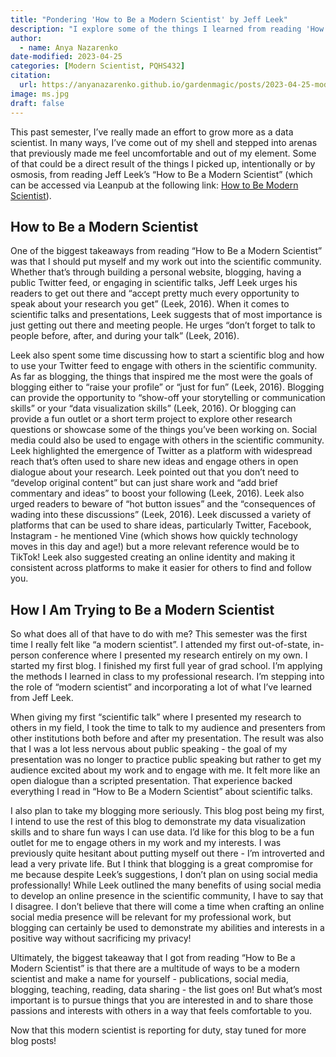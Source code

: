 ```yaml
---
title: "Pondering 'How to Be a Modern Scientist' by Jeff Leek"
description: "I explore some of the things I learned from reading 'How to Be a Modern Scientist' by Jeff Leek and how I've started applying these ideas in my everyday life."
author: 
  - name: Anya Nazarenko
date-modified: 2023-04-25
categories: [Modern Scientist, PQHS432]
citation:
  url: https://anyanazarenko.github.io/gardenmagic/posts/2023-04-25-modern-scientist/
image: ms.jpg
draft: false
---
```


This past semester, I've really made an effort to grow more as a data scientist. In many ways, I've come out of my shell and stepped into arenas that previously made me feel uncomfortable and out of my element. Some of that could be a direct result of the things I picked up, intentionally or by osmosis, from reading Jeff Leek's "How to Be a Modern Scientist" (which can be accessed via Leanpub at the following link: [How to Be Modern Scientist](https://leanpub.com/modernscientist)).

## How to Be a Modern Scientist

One of the biggest takeaways from reading "How to Be a Modern Scientist" was that I should put myself and my work out into the scientific community. Whether that's through building a personal website, blogging, having a public Twitter feed, or engaging in scientific talks, Jeff Leek urges his readers to get out there and "accept pretty much every opportunity to speak about your research you get" (Leek, 2016). When it comes to scientific talks and presentations, Leek suggests that of most importance is just getting out there and meeting people. He urges "don't forget to talk to people before, after, and during your talk" (Leek, 2016).

Leek also spent some time discussing how to start a scientific blog and how to use your Twitter feed to engage with others in the scientific community. As far as blogging, the things that inspired me the most were the goals of blogging either to "raise your profile" or "just for fun" (Leek, 2016). Blogging can provide the opportunity to "show-off your storytelling or communication skills" or your "data visualization skills" (Leek, 2016). Or blogging can provide a fun outlet or a short term project to explore other research questions or showcase some of the things you've been working on. Social media could also be used to engage with others in the scientific community. Leek highlighted the emergence of Twitter as a platform with widespread reach that's often used to share new ideas and engage others in open dialogue about your research. Leek pointed out that you don't need to "develop original content" but can just share work and "add brief commentary and ideas" to boost your following (Leek, 2016). Leek also urged readers to beware of "hot button issues" and the "consequences of wading into these discussions" (Leek, 2016). Leek discussed a variety of platforms that can be used to share ideas, particularly Twitter, Facebook, Instagram - he mentioned Vine (which shows how quickly technology moves in this day and age!) but a more relevant reference would be to TikTok! Leek also suggested creating an online identity and making it consistent across platforms to make it easier for others to find and follow you.

## How I Am Trying to Be a Modern Scientist

So what does all of that have to do with me? This semester was the first time I really felt like "a modern scientist". I attended my first out-of-state, in-person conference where I presented my research entirely on my own. I started my first blog. I finished my first full year of grad school. I'm applying the methods I learned in class to my professional research. I'm stepping into the role of "modern scientist" and incorporating a lot of what I've learned from Jeff Leek.

When giving my first "scientific talk" where I presented my research to others in my field, I took the time to talk to my audience and presenters from other institutions both before and after my presentation. The result was also that I was a lot less nervous about public speaking - the goal of my presentation was no longer to practice public speaking but rather to get my audience excited about my work and to engage with me. It felt more like an open dialogue than a scripted presentation. That experience backed everything I read in "How to Be a Modern Scientist" about scientific talks.

I also plan to take my blogging more seriously. This blog post being my first, I intend to use the rest of this blog to demonstrate my data visualization skills and to share fun ways I can use data. I'd like for this blog to be a fun outlet for me to engage others in my work and my interests. I was previously quite hesitant about putting myself out there - I'm introverted and lead a very private life. But I think that blogging is a great compromise for me because despite Leek's suggestions, I don't plan on using social media professionally! While Leek outlined the many benefits of using social media to develop an online presence in the scientific community, I have to say that I disagree. I don't believe that there will come a time when crafting an online social media presence will be relevant for my professional work, but blogging can certainly be used to demonstrate my abilities and interests in a positive way without sacrificing my privacy!

Ultimately, the biggest takeaway that I got from reading "How to Be a Modern Scientist" is that there are a multitude of ways to be a modern scientist and make a name for yourself - publications, social media, blogging, teaching, reading, data sharing - the list goes on! But what's most important is to pursue things that you are interested in and to share those passions and interests with others in a way that feels comfortable to you.

Now that this modern scientist is reporting for duty, stay tuned for more blog posts!
